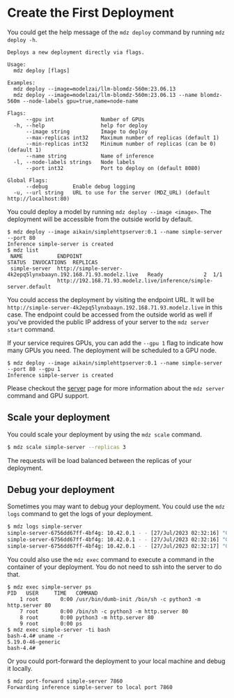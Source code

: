 # Create the First Deployment

You could get the help message of the `mdz deploy` command by running `mdz deploy -h`.

```
Deploys a new deployment directly via flags.

Usage:
  mdz deploy [flags]

Examples:
  mdz deploy --image=modelzai/llm-blomdz-560m:23.06.13
  mdz deploy --image=modelzai/llm-blomdz-560m:23.06.13 --name blomdz-560m --node-labels gpu=true,name=node-name

Flags:
      --gpu int               Number of GPUs
  -h, --help                  help for deploy
      --image string          Image to deploy
      --max-replicas int32    Maximum number of replicas (default 1)
      --min-replicas int32    Minimum number of replicas (can be 0) (default 1)
      --name string           Name of inference
  -l, --node-labels strings   Node labels
      --port int32            Port to deploy on (default 8080)

Global Flags:
      --debug        Enable debug logging
  -u, --url string   URL to use for the server (MDZ_URL) (default http://localhost:80)
```

You could deploy a model by running `mdz deploy --image <image>`. The deployment will be accessible from the outside world by default.

```
$ mdz deploy --image aikain/simplehttpserver:0.1 --name simple-server --port 80
Inference simple-server is created
$ mdz list
 NAME           ENDPOINT                                                          STATUS  INVOCATIONS  REPLICAS 
 simple-server  http://simple-server-4k2epq5lynxbaayn.192.168.71.93.modelz.live   Ready             2  1/1      
                http://192.168.71.93.modelz.live/inference/simple-server.default                                 
```

You could access the deployment by visiting the endpoint URL. It will be `http://simple-server-4k2epq5lynxbaayn.192.168.71.93.modelz.live` in this case. The endpoint could be accessed from the outside world as well if you've provided the public IP address of your server to the `mdz server start` command.

If your service requires GPUs, you can add the `--gpu 1` flag to indicate how many GPUs you need. The deployment will be scheduled to a GPU node.

```text /--gpu 1/
$ mdz deploy --image aikain/simplehttpserver:0.1 --name simple-server --port 80 --gpu 1
Inference simple-server is created
```

Please checkout the [server](/server/start) page for more information about the `mdz server` command and GPU support.

## Scale your deployment

You could scale your deployment by using the `mdz scale` command.

```bash
$ mdz scale simple-server --replicas 3
```

The requests will be load balanced between the replicas of your deployment.

## Debug your deployment

Sometimes you may want to debug your deployment. You could use the `mdz logs` command to get the logs of your deployment.

```bash
$ mdz logs simple-server
simple-server-6756dd67ff-4bf4g: 10.42.0.1 - - [27/Jul/2023 02:32:16] "GET / HTTP/1.1" 200 -
simple-server-6756dd67ff-4bf4g: 10.42.0.1 - - [27/Jul/2023 02:32:16] "GET / HTTP/1.1" 200 -
simple-server-6756dd67ff-4bf4g: 10.42.0.1 - - [27/Jul/2023 02:32:17] "GET / HTTP/1.1" 200 -
```

You could also use the `mdz exec` command to execute a command in the container of your deployment. You do not need to ssh into the server to do that.

```
$ mdz exec simple-server ps
PID   USER     TIME   COMMAND
    1 root       0:00 /usr/bin/dumb-init /bin/sh -c python3 -m http.server 80
    7 root       0:00 /bin/sh -c python3 -m http.server 80
    8 root       0:00 python3 -m http.server 80
    9 root       0:00 ps
$ mdz exec simple-server -ti bash
bash-4.4# uname -r
5.19.0-46-generic
bash-4.4# 
```

Or you could port-forward the deployment to your local machine and debug it locally.

```
$ mdz port-forward simple-server 7860
Forwarding inference simple-server to local port 7860
```
